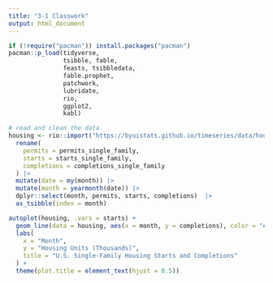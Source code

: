 ```yaml
---
title: "3-1 Classwork"
output: html_document
---
```


```r
if (!require("pacman")) install.packages("pacman")
pacman::p_load(tidyverse, 
               tsibble, fable,
               feasts, tsibbledata,
               fable.prophet,
               patchwork,
               lubridate, 
               rio,
               ggplot2,
               kabl)
```


```r
# read and clean the data
housing <- rio::import("https://byuistats.github.io/timeseries/data/housing.csv") |>
  rename(
    permits = permits_single_family,
    starts = starts_single_family,
    completions = completions_single_family
  ) |>
  mutate(date = my(month)) |>
  mutate(month = yearmonth(date)) |>
  dplyr::select(month, permits, starts, completions)  |>
  as_tsibble(index = month)

autoplot(housing, .vars = starts) +
  geom_line(data = housing, aes(x = month, y = completions), color = "#E69F00") +
  labs(
    x = "Month",
    y = "Housing Units (Thousands)",
    title = "U.S. Single-Family Housing Starts and Completions"
  ) +
  theme(plot.title = element_text(hjust = 0.5))
```

